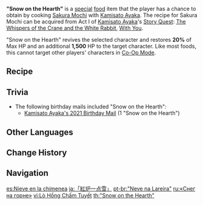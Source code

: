 {{Food Infobox
|id              = 108300
|description     = This is almost like a small, lovely, and intricate artwork, with its pale red outer coat covering the feelings that the young maiden began to harbor from that moment on. If one had the honor of enjoying such a treat while having tea with a princess as graceful and noble as a white heron, one would surely yearn to have that moment stretch into eternity.
|type            = Recovery Dishes
|effectType      = Revive
|effect          = Revives a character and restores '''20'''% of Max HP, then restores an additional '''1500''' HP.
|eff_att1        = Revive
|eff_att2        = HP Restore
|eff_att3        = HP Restore Percent
|eff_att4        = HP Restore Fixed
|rarity          = 3
|base            = Sakura Mochi
|character       = Kamisato Ayaka
}}
'''"Snow on the Hearth"''' is a [[:Category:Special Dishes|special]] [[food]] item that the player has a chance to obtain by cooking [[Sakura Mochi]] with [[Kamisato Ayaka]]. The recipe for Sakura Mochi can be acquired from Act I of [[Kamisato Ayaka]]'s [[Story Quest]]: [[The Whispers of the Crane and the White Rabbit]], [[With You]].

"Snow on the Hearth" revives the selected character and restores '''20%''' of Max HP and an additional '''1,500''' HP to the target character. Like most foods, this cannot target other players' characters in [[Co-Op Mode]].

==Recipe==
{{Recipe
|type = Cooking
|Rice = 4
|Sugar = 2
|Sakura Bloom = 1
|sort = Rice,Sugar,Sakura Bloom
|character = Kamisato Ayaka
}}

==Trivia==
* The following birthday mails included "Snow on the Hearth":
** [[Birthday/Kamisato Ayaka#Tonight...|Kamisato Ayaka's 2021 Birthday Mail]] (1 "Snow on the Hearth")

==Other Languages==
{{Other Languages
|en      = "Snow on the Hearth"
|zhs     = 「红炉一点雪」
|zhs_rm  = "Hóng Lú Yīdiǎn Xuě"
|zht     = 「紅爐一點雪」
|zht_rm  = "Hóng Lú Yīdiǎn Xuě"
|zh_tl   = "A Little Snow [on] Furnace"
|ja      = 「紅炉一点雪」
|ja_rm   = "Kouro Ittensetsu"
|ja_tl   = "A Spot of Snow on the Burning Hearth"
|ja_note = The dish's name is a slight modification of the phrase {{Lang|mini=1|ja=紅炉上一点の雪|ja_rm=kouro-jou itten no yuki}}, taken from the {{lang|mini=1|ja={{w|ja:近思録|近思録}}|ja_rm=Kinshiroku}} {{lang|zh=近思錄|zh_rm=Jìnsīlù}}, a book of philosophy compiled by the Chinese scholar {{w|Zhu Xi}} in 1176. Zhu Xi's work was greatly influential in both China and Japan. In context, the phrase means "[like a spot of snow on the burning hearth], self-interest/hesitation/doubt will melt away in an instant."
|ko      = 「홍로일점설」
|ko_rm   = "Hongro'iljeomseol"
|ko_tl   = "A Little Snow on Burning Brazier"
|es      = Nieve en la chimenea
|es_tl   = Snow on the Chimney
|fr      = « Neige sur la fournaise »
|fr_tl   = "Snow on the Furnace"
|ru      = «Снег на горне»
|ru_tl   = "Snow on the Hearth"
|th      = "Snow on the Hearth"
|vi      = Lò Hồng Chấm Tuyết
|vi_tl   = Snow in Pink Furnace
|de      = „Schnee auf dem Herd“
|de_tl   = "Snow on the Hearth"
|id      = "Snow on the Hearth"
|pt      = "Neve na Lareira"
|pt_tl   = "Snow at the Fireplace"
}}

==Change History==
{{Change History|2.0}}

==Navigation==
{{Food Navbox|type=Special Dishes}}

[[es:Nieve en la chimenea]]
[[ja:「紅炉一点雪」]]
[[pt-br:"Neve na Lareira"]]
[[ru:«Снег на горне»]]
[[vi:Lò Hồng Chấm Tuyết]]
[[th:"Snow on the Hearth"]]